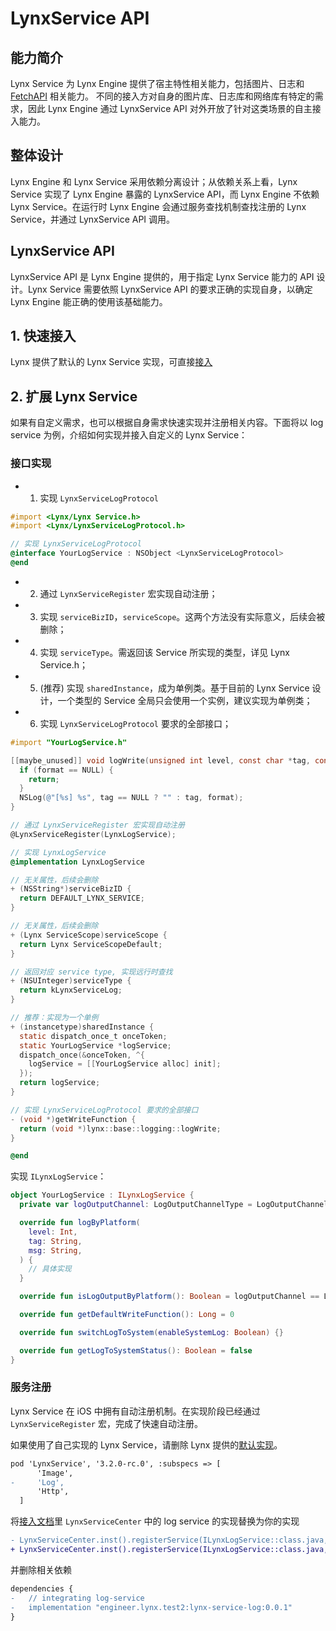# LynxService API


## 能力简介

Lynx Service 为 Lynx Engine 提供了宿主特性相关能力，包括图片、日志和 [FetchAPI](/guide/interaction/networking.html#fetch-api) 相关能力。
不同的接入方对自身的图片库、日志库和网络库有特定的需求，因此 Lynx Engine 通过 LynxService API 对外开放了针对这类场景的自主接入能力。

## 整体设计

Lynx Engine 和 Lynx Service 采用依赖分离设计；从依赖关系上看，Lynx Service 实现了 Lynx Engine 暴露的 LynxService API，而 Lynx Engine 不依赖 Lynx Service。在运行时 Lynx Engine 会通过服务查找机制查找注册的 Lynx Service，并通过 LynxService API 调用。

## LynxService API

LynxService API 是 Lynx Engine 提供的，用于指定 Lynx Service 能力的 API 设计。Lynx Service 需要依照 LynxService API 的要求正确的实现自身，以确定 Lynx Engine 能正确的使用该基础能力。

## 1. 快速接入

Lynx 提供了默认的 Lynx Service 实现，可直接[接入](/guide/start/integrate-with-existing-apps)

## 2. 扩展 Lynx Service

如果有自定义需求，也可以根据自身需求快速实现并注册相关内容。下面将以 log service 为例，介绍如何实现并接入自定义的 Lynx Service：

<Steps>

### 接口实现

<Tabs groupId="lynx-service-api">

<Tab label="iOS">

- 1. 实现 `LynxServiceLogProtocol`

```objective-c title="YourLogService.h"
#import <Lynx/Lynx Service.h>
#import <Lynx/LynxServiceLogProtocol.h>

// 实现 LynxServiceLogProtocol
@interface YourLogService : NSObject <LynxServiceLogProtocol>
@end
```

- 2. 通过 `LynxServiceRegister` 宏实现自动注册；
- 3. 实现 `serviceBizID`，`serviceScope`。这两个方法没有实际意义，后续会被删除；
- 4. 实现 `serviceType`。需返回该 Service 所实现的类型，详见 Lynx Service.h；
- 5. (推荐) 实现 `sharedInstance`，成为单例类。基于目前的 Lynx Service 设计，一个类型的 Service 全局只会使用一个实例，建议实现为单例类；
- 6. 实现 `LynxServiceLogProtocol` 要求的全部接口；

<CodeFold toggle>

```objective-c title="YourLogService.mm"
#import "YourLogService.h"

[[maybe_unused]] void logWrite(unsigned int level, const char *tag, const char *format) {
  if (format == NULL) {
    return;
  }
  NSLog(@"[%s] %s", tag == NULL ? "" : tag, format);
}

// 通过 LynxServiceRegister 宏实现自动注册
@LynxServiceRegister(LynxLogService);

// 实现 LynxLogService
@implementation LynxLogService

// 无关属性，后续会删除
+ (NSString*)serviceBizID {
  return DEFAULT_LYNX_SERVICE;
}

// 无关属性，后续会删除
+ (Lynx ServiceScope)serviceScope {
  return Lynx ServiceScopeDefault;
}

// 返回对应 service type, 实现远行时查找
+ (NSUInteger)serviceType {
  return kLynxServiceLog;
}

// 推荐：实现为一个单例
+ (instancetype)sharedInstance {
  static dispatch_once_t onceToken;
  static YourLogService *logService;
  dispatch_once(&onceToken, ^{
    logService = [[YourLogService alloc] init];
  });
  return logService;
}

// 实现 LynxServiceLogProtocol 要求的全部接口
- (void *)getWriteFunction {
  return (void *)lynx::base::logging::logWrite;
}

@end
```

</CodeFold>

</Tab>

<Tab label="Android">

实现 `ILynxLogService`：

<CodeFold toggle>

```kotlin title="YourLogService.kt"
object YourLogService : ILynxLogService {
  private var logOutputChannel: LogOutputChannelType = LogOutputChannelType.Platform

  override fun logByPlatform(
    level: Int,
    tag: String,
    msg: String,
  ) {
    // 具体实现
  }

  override fun isLogOutputByPlatform(): Boolean = logOutputChannel == LogOutputChannelType.Platform

  override fun getDefaultWriteFunction(): Long = 0

  override fun switchLogToSystem(enableSystemLog: Boolean) {}

  override fun getLogToSystemStatus(): Boolean = false
}
```
</CodeFold>

</Tab>

</Tabs>

<div style={{ height: 30}} />

### 服务注册

<Tabs groupId="lynx-service-api">

<Tab label="iOS">

Lynx Service 在 iOS 中拥有自动注册机制。在实现阶段已经通过 `LynxServiceRegister` 宏，完成了快速自动注册。

如果使用了自己实现的 Lynx Service，请删除 Lynx 提供的[默认实现](/guide/start/integrate-with-existing-apps#platform=ios)。

```diff title="Podfile"
pod 'LynxService', '3.2.0-rc.0', :subspecs => [
      'Image',
-     'Log',
      'Http',
  ]
```

</Tab>

<Tab label="Android">

将[接入文档](/guide/start/integrate-with-existing-apps#platform=android)里 `LynxServiceCenter` 中的 log service 的实现替换为你的实现

```diff
- LynxServiceCenter.inst().registerService(ILynxLogService::class.java, LynxLogService)
+ LynxServiceCenter.inst().registerService(ILynxLogService::class.java, YourLogService)
```

并删除相关依赖

```diff title="build.gradle"
dependencies {
-   // integrating log-service
-   implementation "engineer.lynx.test2:lynx-service-log:0.0.1"
}
```

</Tab>

</Tabs>

</Steps>

<LegacyCompatTable metadata="lynx-native-api/lynx-service/lynx-service" />
